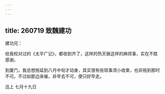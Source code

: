 ```yaml
---
---
---
```

title: 260719 致魏建功
---




建功兄：

给我校对过的《太平广记》，都收到齐了，这样的热天做这样的麻烦事，实在不胜感谢。

到厦门，我总想拖延到八月中旬才动身，其实很有些琐事须小收束，也非拖到那时不可。不过如那边来催，非早去不可，便只好早走。

迅上 七月十九日